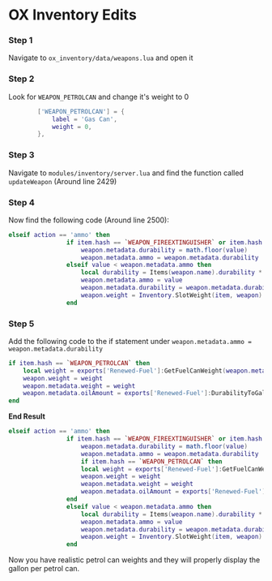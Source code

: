 
# OX Inventory Edits

### Step 1
Navigate to `ox_inventory/data/weapons.lua` and open it
### Step 2
Look for `WEAPON_PETROLCAN` and change it's weight to 0
```lua copy filename="weapons.lua" 
		['WEAPON_PETROLCAN'] = {
			label = 'Gas Can',
			weight = 0,
		},
```
 ### Step 3
 Navigate to `modules/inventory/server.lua` and find the function called `updateWeapon` (Around line 2429)
### Step 4
Now find the following code (Around line 2500): 

```lua filename="modules/inventory/server.lua"
elseif action == 'ammo' then
				if item.hash == `WEAPON_FIREEXTINGUISHER` or item.hash == `WEAPON_PETROLCAN` or item.hash == `WEAPON_HAZARDCAN` or item.hash == `WEAPON_FERTILIZERCAN` then
					weapon.metadata.durability = math.floor(value)
					weapon.metadata.ammo = weapon.metadata.durability
				elseif value < weapon.metadata.ammo then
					local durability = Items(weapon.name).durability * math.abs((weapon.metadata.ammo or 0.1) - value)
					weapon.metadata.ammo = value
					weapon.metadata.durability = weapon.metadata.durability - durability
					weapon.weight = Inventory.SlotWeight(item, weapon)
				end
```
### Step 5
Add the following code to the if statement under `weapon.metadata.ammo = weapon.metadata.durability`


```lua copy
if item.hash == `WEAPON_PETROLCAN` then
	local weight = exports['Renewed-Fuel']:GetFuelCanWeight(weapon.metadata.durability) -- Use this if you want to have a realistic weight system
	weapon.weight = weight
	weapon.metadata.weight = weight
	weapon.metadata.oilAmount = exports['Renewed-Fuel']:DurabilityToGallons(weapon.metadata.durability) -- Use this if you want to show the oil amount in the inventory
end
```
**End Result**
```lua filename="modules/inventory/server.lua"
elseif action == 'ammo' then
				if item.hash == `WEAPON_FIREEXTINGUISHER` or item.hash == `WEAPON_PETROLCAN` or item.hash == `WEAPON_HAZARDCAN` or item.hash == `WEAPON_FERTILIZERCAN` then
					weapon.metadata.durability = math.floor(value)
					weapon.metadata.ammo = weapon.metadata.durability
                    if item.hash == `WEAPON_PETROLCAN` then
                    local weight = exports['Renewed-Fuel']:GetFuelCanWeight(weapon.metadata.durability) -- Use this if you want to have a realistic weight system
                    weapon.weight = weight
                    weapon.metadata.weight = weight
                    weapon.metadata.oilAmount = exports['Renewed-Fuel']:DurabilityToGallons(weapon.metadata.durability) -- Use this if you want to show the oil amount in the inventory
                end
				elseif value < weapon.metadata.ammo then
					local durability = Items(weapon.name).durability * math.abs((weapon.metadata.ammo or 0.1) - value)
					weapon.metadata.ammo = value
					weapon.metadata.durability = weapon.metadata.durability - durability
					weapon.weight = Inventory.SlotWeight(item, weapon)
				end
```
Now you have realistic petrol can weights and they will properly display the gallon per petrol can.
